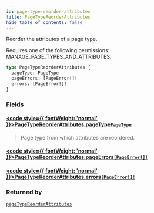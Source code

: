 ```yaml
---
id: page-type-reorder-attributes
title: PageTypeReorderAttributes
hide_table_of_contents: false
---
```








Reorder the attributes of a page type. 

Requires one of the following permissions: MANAGE_PAGE_TYPES_AND_ATTRIBUTES.

```graphql
type PageTypeReorderAttributes {
  pageType: PageType
  pageErrors: [PageError!]!
  errors: [PageError!]!
}
```


### Fields

#### [<code style={{ fontWeight: 'normal' }}>PageTypeReorderAttributes.<b>pageType</b></code>](#)<Bullet />[`PageType`](../../../developer/api-reference/objects/page-type) <Badge class="secondary" text="object"/>
> Page type from which attributes are reordered.
> 

#### [<code style={{ fontWeight: 'normal' }}>PageTypeReorderAttributes.<b>pageErrors</b></code>](#)<Bullet />[`[PageError!]!`](../../../developer/api-reference/objects/page-error) <Badge class="secondary" text="non-null"/> <Badge class="secondary" text="object"/>
> 
> 

#### [<code style={{ fontWeight: 'normal' }}>PageTypeReorderAttributes.<b>errors</b></code>](#)<Bullet />[`[PageError!]!`](../../../developer/api-reference/objects/page-error) <Badge class="secondary" text="non-null"/> <Badge class="secondary" text="object"/>
> 
> 



### Returned by

[`pageTypeReorderAttributes`](../../../developer/api-reference/mutations/page-type-reorder-attributes)  <Badge class="secondary" text="mutation"/>



